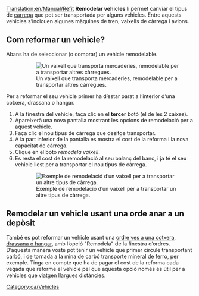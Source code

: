 [[Translation:en/Manual/Refit]]
{{ca/Tutorial}}
'''Remodelar vehicles''' li permet canviar el tipus de [[ca/Manual/Càrrega|càrrega]] que pot ser transportada per alguns vehicles. Entre aquests vehicles s’inclouen algunes màquines de tren, vaixells de càrrega i avions.

== Com reformar un vehicle? ==
Abans ha de seleccionar (o comprar) un vehicle remodelable.
:[[File:ca/Refitable ship.png|none|frame|Un vaixell que transporta mercaderies, remodelable per a transportar altres càrregues.]]

Per a reformar el seu vehicle primer ha d’estar parat a l’interior d’una cotxera, drassana o hangar.
#A la finestra del vehicle, faça clic en el '''tercer''' botó (el de les 2 caixes).
#Apareixerà una nova pantalla mostrant les opcions de remodelació per a aquest vehicle.
#Faça clic el nou tipus de càrrega que desitge transportar.
#A la part inferior de la pantalla es mostra el cost de la reforma i la nova capacitat de càrrega.
#Clique en el botó ''remodela vaixell''.
#Es resta el cost de la remodelació al seu balanç del banc, i ja té el seu vehicle llest per a transportar el nou tipus de càrrega.
:[[File:ca/Refit ship.png|none|frame|Exemple de remodelació d’un vaixell per a transportar un altre tipus de càrrega.]]

==Remodelar un vehicle usant una orde anar a un depòsit==
També es pot reformar un vehicle usant una [[ca/Ordre ves a una cotxera|ordre ves a una cotxera, drassana o hangar]], amb l’opció "Remodela" de la finestra d’ordres. D’aquesta manera vosté pot tenir un vehicle que primer circule transportant carbó, i de tornada a la mina de carbó transporte mineral de ferro, per exemple. Tinga en compte que ha de pagar el cost de la reforma cada vegada que reforme el vehicle pel que aquesta opció només és útil per a vehicles que viatgen llargues distàncies.

[[Category:ca/Vehicles]]